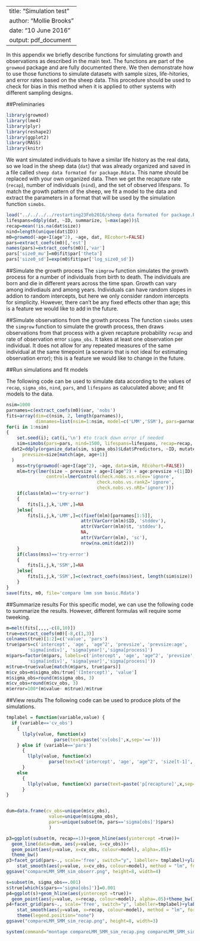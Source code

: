 %\VignetteEngine{knitr::rmarkdown}
%\VignetteDepends{ggplot2}
---
title: "Simulation test"
author: "Mollie Brooks"
date: "10 June 2016"
output: pdf_document
---

In this appendix we briefly describe functions for simulating growth and observations as described in the main text. The functions are part of the `growmod` package and are fully documented there. We then demonstrate how to use those functions to simulate datasets with sample sizes, life-hitories, and error rates based on the sheep data. This procedure should be used to check for bias in this method when it is applied to other systems with different sampling designs.

##Preliminaries

```r
library(growmod)
library(lme4)
library(plyr)
library(reshape2)
library(ggplot2)
library(MASS)
library(knitr)
```

We want simulated individuals to have a similar life history as the real data, so we load in the sheep data (`dat`) that was already organized and saved in a file called `sheep data formated for package.Rdata`. This name should be replaced with your own organized data. Then we get the recapture rate (`recap`), number of individuals (`nind`), and the set of observed lifespans. To match the growth pattern of the sheep, we fit a model to the data and extract the parameters in a format that will be used by the simulation function `simobs`.
```r
load("../../../../restarting23Feb2016/sheep data formated for package.Rdata")
lifespans=ddply(dat, ~ID, summarize, l=max(age))$l
recap=mean(!is.na(dat$size))
nind=length(unique(dat$ID))
m0=growmod(~age+I(age^2), ~age, dat, REcohort=FALSE)
pars=extract_coefs(m0)[,'est']
names(pars)=extract_coefs(m0)[,'var']
pars['size0_mu']=m0$fit$par['theta']
pars['size0_sd']=exp(m0$fit$par['log_size0_sd'])
```

##Simulate the growth process
The `simgrow` function simulates the growth process for a number of individuals from birth to death. The individuals are born and die in different years across the time span. Growth can vary among indivdiauls and among years. Individuals can have random slopes in addion to random intercepts, but here we only consider random intercepts for simplicity. However, there can't be any fixed effects other than age; this is a feature we would like to add in the future.

##Simulate observations from the growth process
The function `simobs` uses the `simgrow` function to simulate the growth process, then draws observations from that process with a given recapture probability `recap` and rate of observation error `sigma_obs`. It takes at least one observation per individual. It does not allow for any repeated measures of the same individual at the same timepoint (a scenario that is not ideal for estimating observation error); this is a feature we would like to change in the future.

##Run simulations and fit models 

The following code can be used to simulate data according to the values of `recap`, `sigma_obs`, `nind`, `pars`, and `lifespans` as caluculated above; and fit models to the data.
```r
nsim=1000
parnames=c(extract_coefs(m0)$var, 'nobs')
fits=array(dim=c(nsim, 2, length(parnames)), 
           dimnames=list(nsim=1:nsim, model=c('LMM','SSM'), pars=parnames))
for(i in 1:nsim)
{
	set.seed(i); cat(i,'\n') #to track down error if needed
	sim=simobs(pars=pars, nind=1500, lifespans=lifespans, recap=recap, sigma_obs= sigma_obs)
  dat2=ddply(organize_data(sim, sigma_obs)$Ldat$Predictors, ~ID, mutate,
	  prevsize=size[match(age, age+1)]
  )
	mss=try(growmod(~age+I(age^2), ~age, data=sim, REcohort=FALSE))
	mlm=try(lmer(size ~ prevsize + age+I(age^2) + age:prevsize +(1|ID) + (1|t), dat2,
               control=lmerControl(check.nobs.vs.nlev='ignore',
                                  check.nobs.vs.rankZ='ignore',
                                  check.nobs.vs.nRE='ignore')))
	if(class(mlm)=='try-error')
	{
		fits[i,j,k,'LMM',]=NA
	}else{
		fits[i,j,k,'LMM',]=c(fixef(mlm)[parnames[1:5]], 
		                    attr(VarCorr(mlm)$ID, 'stddev'), 
		                    attr(VarCorr(mlm)$t, 'stddev'),
		                    NA,
		                    attr(VarCorr(mlm), 'sc'), 
		                    nrow(na.omit(dat2)))
	}	
	if(class(mss)=='try-error')
	{
		fits[i,j,k,'SSM',]=NA
	}else{
		fits[i,j,k,'SSM',]=c(extract_coefs(mss)$est, length(sim$size))
	}
}
save(fits, m0, file='compare lmm ssm basic.Rdata')
```

##Summarize results
For this specific model, we can use the following code to summarize the results. However, different formulas will require some tweeking. 
```r
m=melt(fits[,,,,-c(8,10)])
true=extract_coefs(m0)[-8,c(1,3)]
colnames(true)[1:2]=c('value', 'pars')
true$pars=c('intercept', 'age', 'age^2', 'prevsize', 'prevsize:age', 
		'sigma[indiv]', 'sigma[year]','sigma[process]')
m$pars=factor(m$pars, labels=c('intercept', 'age', 'age^2', 'prevsize', 'prevsize:age', 
		'sigma[indiv]', 'sigma[year]','sigma[process]'))
m$true=true$value[match(m$pars, true$pars)]
m$cv_obs=m$sigma_obs/true['(Intercept)', 'value']
m$sigma_obs=round(m$sigma_obs, 3)
m$cv_obs=round(m$cv_obs, 3)
m$error=100*(m$value- m$true)/m$true
```

##View results
The following code can be used to produce plots of the simulations.
```r

tmplabel = function(variable,value) {
  if (variable=='cv_obs') 
    {
      llply(value, function(x)
                  parse(text=paste('cv[obs]',x,sep='==')))
    } else if (variable=='pars') 
      {
        llply(value, function(x)
        		parse(text=c('intercept', 'age', 'age^2', 'size[t-1]', 'size[t-1]:age', 'sigma[indiv]', 'sigma[time]','sigma[obs]','sigma[process]')[x]))
      }
    else
      {
        llply(value, function(x) parse(text=paste('p[recapture]',x,sep='==')))
      }
}


dum=data.frame(cv_obs=unique(m$cv_obs), 
 				value=unique(m$sigma_obs),
				pars=unique(subset(m, pars=='sigma[obs]')$pars)
				)

p3=ggplot(subset(m, recap==1))+geom_hline(aes(yintercept =true))+
  geom_line(data=dum, aes(y=value, x=cv_obs))+
  geom_point(aes(y=value, x=cv_obs, colour=model), alpha=.05)+
  theme_bw()
p3+facet_grid(pars~., scale='free', switch="y", labeller= tmplabel)+ylab("estimated coefficient")+xlab("c.v. observation error")+
	stat_smooth(aes(y=value, x=cv_obs, colour=model), method = "lm", formula = y ~ bs(x,3))
ggsave("compareLMM_SMM_sim_obserr.png", height=8, width=4)

s=subset(m, sigma_obs==.001)
s$true[which(s$pars=='sigma[obs]')]=0.001
p4=ggplot(s)+geom_hline(aes(yintercept =true))+
  geom_point(aes(y=value, x=recap, colour=model), alpha=.05)+theme_bw()
p4+facet_grid(pars~., scale='free', switch="y", labeller=tmplabel)+ylab("estimated coefficient")+xlab("recapture rate")+ 
	stat_smooth(aes(y=value, x=recap, colour=model), method = "lm", formula = y ~ bs(x,3))+
	theme(legend.position="none")
ggsave("compareLMM_SMM_sim_recap.png", height=8, width=3)

system(command="montage compareLMM_SMM_sim_recap.png compareLMM_SMM_sim_obserr.png -geometry +1+2 bias.png")
```
